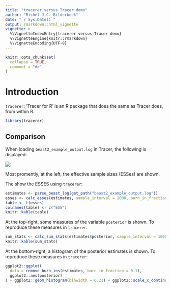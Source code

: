 ```yaml
---
title: "tracerer versus Tracer demo"
author: "Richel J.C. Bilderbeek"
date: "`r Sys.Date()`"
output: rmarkdown::html_vignette
vignette: >
  %\VignetteIndexEntry{tracerer versus Tracer demo}
  %\VignetteEngine{knitr::rmarkdown}
  %\VignetteEncoding{UTF-8}
---
```


```r
knitr::opts_chunk$set(
  collapse = TRUE,
  comment = "#>"
)
```

# Introduction

`tracerer`: 'Tracer for R' is an R package that does the same as
Tracer does, from within R.

```r
library(tracerer)
```

## Comparison

When loading `beast2_example_output.log` in Tracer, the following is displayed:

![](tracer_example_output.png)

Most promently, at the left, the effective sample sizes (ESSes) are shown.

The show the ESSES using `tracerer`:

```r
estimates <- parse_beast_log(get_path("beast2_example_output.log"))
esses <- calc_esses(estimates, sample_interval = 1000, burn_in_fraction = 0.1)
table <- t(esses)
colnames(table) <- c("ESS")
knitr::kable(table)
```

At the top-right, some measures of the variable `posterior` is shown.
To reproduce these measures in `tracerer`:

```r
sum_stats <- calc_sum_stats(estimates$posterior, sample_interval = 1000, burn_in_fraction = 0.1)
knitr::kable(sum_stats)
```

At the bottom-right, a histogram of the posterior estimates is shown.
To reproduce these measures in `tracerer`:

```r
ggplot2::ggplot(
  data = remove_burn_ins(estimates, burn_in_fraction = 0.1),
  ggplot2::aes(posterior) 
) + ggplot2::geom_histogram(binwidth = 0.21) + ggplot2::scale_x_continuous(breaks = seq(-75,-68))

```



